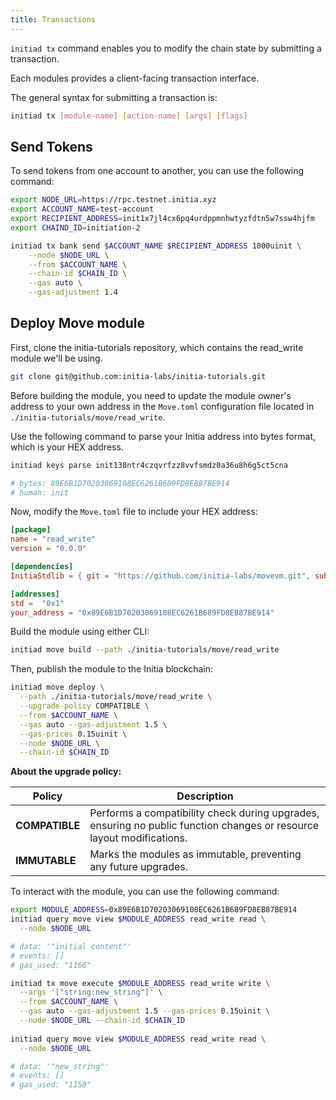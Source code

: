 ```yaml
---
title: Transactions
---
```


`initiad tx` command enables you to modify the chain state by submitting a transaction.

Each modules provides a client-facing transaction interface.

The general syntax for submitting a transaction is:

```bash
initiad tx [module-name] [action-name] [args] [flags]
```

## Send Tokens

To send tokens from one account to another, you can use the following command:

```bash
export NODE_URL=https://rpc.testnet.initia.xyz
export ACCOUNT_NAME=test-account
export RECIPIENT_ADDRESS=init1x7jl4cx6pq4urdppmnhwtyzfdtn5w7ssw4hjfm
export CHAIND_ID=initiation-2

initiad tx bank send $ACCOUNT_NAME $RECIPIENT_ADDRESS 1000uinit \
    --node $NODE_URL \
    --from $ACCOUNT_NAME \
    --chain-id $CHAIN_ID \
    --gas auto \
    --gas-adjustment 1.4
```


## Deploy Move module

First, clone the initia-tutorials repository, which contains the read_write module we'll be using.

```bash
git clone git@github.com:initia-labs/initia-tutorials.git
```

Before building the module, you need to update the module owner's address to your own address in the `Move.toml` configuration file located in `./initia-tutorials/move/read_write`.

Use the following command to parse your Initia address into bytes format, which is your HEX address.

```bash
initiad keys parse init138ntr4czqvrfzz8vvfsmdz0a36u8h6g5ct5cna

# bytes: 89E6B1D70203069108EC6261B689FD8EB87BE914
# human: init
```

Now, modify the `Move.toml` file to include your HEX address:

```toml
[package]
name = "read_write"
version = "0.0.0"

[dependencies]
InitiaStdlib = { git = "https://github.com/initia-labs/movevm.git", subdir = "precompile/modules/initia_stdlib", rev = "main" }

[addresses]
std =  "0x1"
your_address = "0x89E6B1D70203069108EC6261B689FD8EB87BE914"
```

Build the module using either CLI:

```bash
initiad move build --path ./initia-tutorials/move/read_write
```

Then, publish the module to the Initia blockchain:

```bash
initiad move deploy \
  --path ./initia-tutorials/move/read_write \
  --upgrade-policy COMPATIBLE \
  --from $ACCOUNT_NAME \
  --gas auto --gas-adjustment 1.5 \
  --gas-prices 0.15uinit \
  --node $NODE_URL \
  --chain-id $CHAIN_ID
```

**About the upgrade policy:**

| Policy | Description |
| --- | --- |
|**COMPATIBLE**| Performs a compatibility check during upgrades, ensuring no public function changes or resource layout modifications. |
|**IMMUTABLE**| Marks the modules as immutable, preventing any future upgrades. |

To interact with the module, you can use the following command:

```bash
export MODULE_ADDRESS=0x89E6B1D70203069108EC6261B689FD8EB87BE914
initiad query move view $MODULE_ADDRESS read_write read \
  --node $NODE_URL

# data: '"initial content"'
# events: []
# gas_used: "1166"

initiad tx move execute $MODULE_ADDRESS read_write write \
  --args '["string:new_string"]' \
  --from $ACCOUNT_NAME \
  --gas auto --gas-adjustment 1.5 --gas-prices 0.15uinit \
  --node $NODE_URL --chain-id $CHAIN_ID
  
initiad query move view $MODULE_ADDRESS read_write read \
  --node $NODE_URL

# data: '"new_string"'
# events: []
# gas_used: "1150"
```